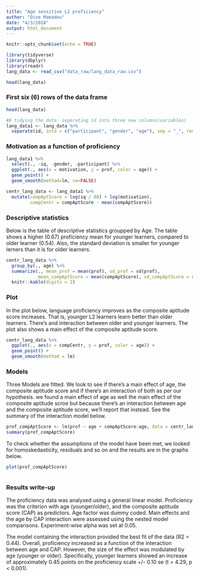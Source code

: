 ```yaml
---
title: "Age sensitive L2 proficiency"
author: "Dine Mamadou"
date: "4/3/2018"
output: html_document
---
```


```r
knitr::opts_chunk$set(echo = TRUE)
```

```r
library(tidyverse)
library(dbplyr)
library(readr)
lang_data <- read_csv("data_raw/lang_data_raw.csv")

head(lang_data)
```

### First six (6) rows of the data frame

```r

head(lang_data)

```

```r
#6 tidying the data: seperating id into three new columns(variables)
lang_data1 <- lang_data %>% 
  separate(id, into = c("participant", "gender", "age"), sep = "_", remove = T)
```
### Motivation as a function of proficiency

```r
lang_data1 %>%
  select(., -iq, -gender, -participant) %>% 
  ggplot(., aes(x = motivation, y = prof, color = age)) +
  geom_point() +
  geom_smooth(method=lm, se=FALSE)

```

```r
centr_lang_data <- lang_data1 %>%
  mutate(compAptScore = log(iq / 80) + log(motivation), 
         compCentr = compAptScore - mean(compAptScore))
```
### Descriptive statistics
Below is the table of descriptive statistics groupped by Age. The table shows a higher (0.67) proficiency mean for younger learners, compared to older learner (0.54). Also, the standard deviation is smaller for younger lerners than it is for older learners.

```r
centr_lang_data %>% 
  group_by(., age) %>%
  summarize(., mean_prof = mean(prof), sd_prof = sd(prof),
            mean_compAptScore = mean(compAptScore), sd_compAptScore = sd(compAptScore)) %>%
  knitr::kable(digits = 2)
```

### Plot
In the plot below, language proficiency improves as the composite aptitude score increases. That is, younger L2 learners learn better than older learners. There's and interaction between older and younger learners. The plot also shows a main effect of the composite aptitude score.

```r
centr_lang_data %>% 
  ggplot(., aes(x = compCentr, y = prof, color = age)) +
  geom_point() +
  geom_smooth(method = lm)
```

### Models
Three Models are fitted. We look to see if there's a main effect of age, the composite aptitude score and if there's an interaction of both as per our hypothesis. we found a main effect of age as well the main effect of the composite aptitude scroe but because there's an interaction between age and the composite aptitude score, we'll report that instead. See the summary of the interaction model below.

```r
prof_compAptScore <- lm(prof ~ age + compAptScore:age, data = centr_lang_data)
summary(prof_compAptScore)
```

To check whether the assumptions of the model have been met, we looked for homoskedasticity, residuals and so on and the results are in the graphs below.
```r
plot(prof_compAptScore)
```

```r
```

### Results write-up

The proficiency data was analysed using a general linear model. Proficiency was the criterion with age (younger/older), and the composite aptitude score (CAP) as predictors. Age factor was dummy coded. Main effects and the age by CAP interaction were assessed using the nested model comparisons. Experiment-wise alpha was set at 0.05.

The model containing the interaction provided the best fit of the data (R2 = 0.44). Overall, proficiency increased as a function of the interaction between age and CAP. However, the size of the effect was modulated by age (younger or older). Specifically, younger learners showed an increase of approximately 0.45 points on the proficiency scale +/- 0.10 se (t = 4.29, p < 0.001).
